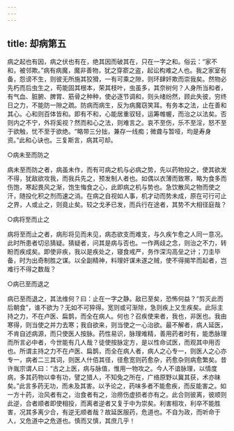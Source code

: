 ```yaml
---
---
---
```

title: 却病第五
---





病之起也有因，病之伏也有在，绝其因而破其在，只在一字之和。俗云：“家不和，被邻欺。”病有病魔，魔非善物，犹之穿窬之盗，起讼构难之人也。我之家室有备，怨谤不生，则彼无所施其狡猾，一有可乘之隙，则环肆奸欺而崇我矣。然物必先朽而后虫生之，苟能固其根本，荣其枝叶，虫虽多，其奈树何？人身所当和者，有气血、脏腑、脾胃、筋骨之种种，使必逐节调和，则头绪纷然，顾此失彼，穷终日之力，不能防一隙之疏。防病而病生，反为病魔窃笑耳。有务本之法，止在善和其心。心和则百体皆和。即有不和，心能居重驭轻，运筹帷幄，而治之以法矣。否则内之不宁，外将奚视？然而和心之法，则难言之。哀不至伤，乐不至淫，怒不至于欲触，忧不至于欲绝。“略带三分拙，兼存一线痴；微聋与暂哑，均是寿身资。”此和心诀也。三复斯言，病其可却。

○病未至而防之

病未至而防之者，病虽未作，而有可病之机与必病之势，先以药物投之，使其欲发不得，犹敌欲攻我，而我兵先之，预发制人者也。如偶以衣薄而致寒，略为食多而伤饱，寒起畏风之渐，饱生悔食之心，此即病之机与势也。急饮散风之物而使之汗，随投化积之剂而速之消。在病之自视如人事，机才动而势未成，原在可行可止之界，人或止之，则竟止矣。较之戈矛已发，而兵行在途者，其势不大相径庭哉？

○病将至而止之

病将至而止之者，病形将见而未见，病态欲支而难支，与久疾乍愈之人同一意况。此时所患者切忌猜疑。猜疑者，问其是病与否也。一作两歧之念，则治之不力，转盼而疾成矣。即使非疾，我以是疾处之，寝食戒严，务作深沟高垒之计；刀圭毕备，时为出奇制胜之谋。以全副精神，料理奸谋未遂之贼，使不得揭竿而起者，岂难行不得之数哉？

○病已至而退之

病已至而退之，其法维何？曰：止在一字之静。敌已至矣，恐怖何益？“剪灭此而后朝食”，谁不欲为？无如不可猝得。宽则或可渐除，急则疾上又生疾矣。此际主持之力，不在卢医、扁鹊，而全在病人。何也？召疾使来者，我也，非医也。我由寒得，则当使之并力去寒；我自欲来，则当使之一心治欲。最不解者，病人延医，不肯自述病源，而只使医人按脉。药性易识，脉理难精，善用药者时有，能悉脉理而所言必中者，今世能有几人哉？徒使按脉定方，是以性命试医，而观其中用否也。所谓主持之力不在卢医、扁鹊，而全在病人者，病人之心专一，则医人之心亦专一，病者二三其词，则医人什佰其径，径愈宽则药愈杂，药愈杂则病愈繁矣。昔许胤宗谓人曰：“古之上医，病与脉值，惟用一物攻之。今人不谙脉理，以情度病，多其药物以幸有功，譬之猎人，不知兔之所在，广络原野以冀其获，术亦昧矣。”此言多药无功，而未及其害。以予论之，药味多者不能愈疾，而反能害之。如一方十药，治风者有之，治食者有之，治痨伤虚损者亦有之。此合则彼离，彼顺则此逆，合者顺者即使相投，而离者逆者又复于中为崇矣。利害相攻，利卒不能胜害，况其多离少合，有逆无顺者哉？故延医服药，危道也。不自为政，而听命于人，又危道中之危道也。慎而又慎，其庶几乎！